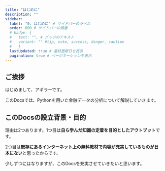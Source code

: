 ```yaml
---
title: "はじめに"
description: ""
sidebar:
  label: "0. はじめに" # サイドバーのラベル
  order: 000 # サイドバーの順番
  # badge: {
  #   text: "", # バッジのテキスト
  #   variant: "" #tip, note, success, danger, caution
  #   }
  lastUpdated: true # 最終更新日を表示
  pagination: true # ぺージネーションを表示
---
```

## ご挨拶
はじめまして、アギラーです。

このDocsでは、Pythonを用いた金融データの分析について解説していきます。

## このDocsの設立背景・目的
理由は2つあります。1つ目は**自ら学んだ知識の定着を目的としたアウトプット**です。

2つ目は**既存にあるインターネット上の無料教材で内容が充実しているものが日本にない**と思ったからです。

少しずつにはなりますが、このDocsを充実させていきたいと思います。



